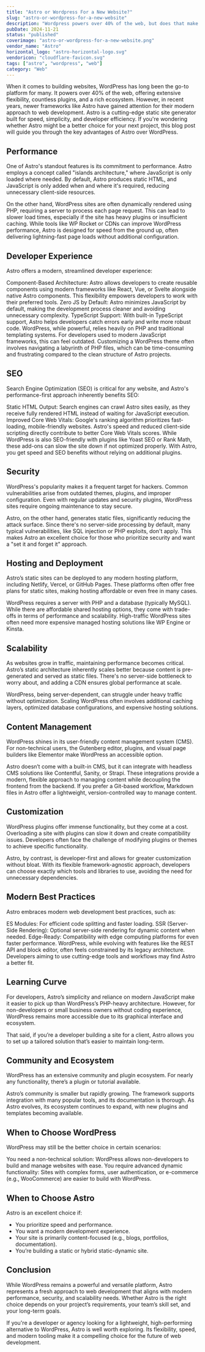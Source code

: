 ```yaml
---
title: "Astro or Wordpress For a New Website?"
slug: "astro-or-wordpress-for-a-new-website"
description: "Wordpress powers over 40% of the web, but does that make it the right choice for your website in 2025?"
pubDate: 2024-11-21
status: "published"
coverimage: "astro-or-wordpress-for-a-new-website.png"
vendor_name: "Astro"
horizontal_logo: "astro-horizontal-logo.svg"
vendoricon: "cloudflare-favicon.svg"
tags: ["astro", "wordpress", "web"]
category: "Web"
---
```


When it comes to building websites, WordPress has long been the go-to platform for many. It powers over 40% of the web, offering extensive flexibility, countless plugins, and a rich ecosystem. However, in recent years, newer frameworks like Astro have gained attention for their modern approach to web development. Astro is a cutting-edge static site generator built for speed, simplicity, and developer efficiency. If you're wondering whether Astro might be a better choice for your next project, this blog post will guide you through the key advantages of Astro over WordPress.

## Performance

One of Astro's standout features is its commitment to performance. Astro employs a concept called "islands architecture," where JavaScript is only loaded where needed. By default, Astro produces static HTML, and JavaScript is only added when and where it's required, reducing unnecessary client-side resources.

On the other hand, WordPress sites are often dynamically rendered using PHP, requiring a server to process each page request. This can lead to slower load times, especially if the site has heavy plugins or insufficient caching. While tools like WP Rocket or CDNs can improve WordPress performance, Astro is designed for speed from the ground up, often delivering lightning-fast page loads without additional configuration.

## Developer Experience

Astro offers a modern, streamlined developer experience:

Component-Based Architecture: Astro allows developers to create reusable components using modern frameworks like React, Vue, or Svelte alongside native Astro components. This flexibility empowers developers to work with their preferred tools.
Zero JS by Default: Astro minimizes JavaScript by default, making the development process cleaner and avoiding unnecessary complexity.
TypeScript Support: With built-in TypeScript support, Astro helps developers catch errors early and write more robust code.
WordPress, while powerful, relies heavily on PHP and traditional templating systems. For developers used to modern JavaScript frameworks, this can feel outdated. Customizing a WordPress theme often involves navigating a labyrinth of PHP files, which can be time-consuming and frustrating compared to the clean structure of Astro projects.

## SEO

Search Engine Optimization (SEO) is critical for any website, and Astro's performance-first approach inherently benefits SEO:

Static HTML Output: Search engines can crawl Astro sites easily, as they receive fully rendered HTML instead of waiting for JavaScript execution.
Improved Core Web Vitals: Google's ranking algorithm prioritizes fast-loading, mobile-friendly websites. Astro's speed and reduced client-side scripting directly contribute to better Core Web Vitals scores.
While WordPress is also SEO-friendly with plugins like Yoast SEO or Rank Math, these add-ons can slow the site down if not optimized properly. With Astro, you get speed and SEO benefits without relying on additional plugins.

## Security
WordPress's popularity makes it a frequent target for hackers. Common vulnerabilities arise from outdated themes, plugins, and improper configuration. Even with regular updates and security plugins, WordPress sites require ongoing maintenance to stay secure.

Astro, on the other hand, generates static files, significantly reducing the attack surface. Since there's no server-side processing by default, many typical vulnerabilities, like SQL injection or PHP exploits, don't apply. This makes Astro an excellent choice for those who prioritize security and want a "set it and forget it" approach.

## Hosting and Deployment

Astro’s static sites can be deployed to any modern hosting platform, including Netlify, Vercel, or GitHub Pages. These platforms often offer free plans for static sites, making hosting affordable or even free in many cases.

WordPress requires a server with PHP and a database (typically MySQL). While there are affordable shared hosting options, they come with trade-offs in terms of performance and scalability. High-traffic WordPress sites often need more expensive managed hosting solutions like WP Engine or Kinsta.

## Scalability
As websites grow in traffic, maintaining performance becomes critical. Astro’s static architecture inherently scales better because content is pre-generated and served as static files. There's no server-side bottleneck to worry about, and adding a CDN ensures global performance at scale.

WordPress, being server-dependent, can struggle under heavy traffic without optimization. Scaling WordPress often involves additional caching layers, optimized database configurations, and expensive hosting solutions.

## Content Management
WordPress shines in its user-friendly content management system (CMS). For non-technical users, the Gutenberg editor, plugins, and visual page builders like Elementor make WordPress an accessible option.

Astro doesn’t come with a built-in CMS, but it can integrate with headless CMS solutions like Contentful, Sanity, or Strapi. These integrations provide a modern, flexible approach to managing content while decoupling the frontend from the backend. If you prefer a Git-based workflow, Markdown files in Astro offer a lightweight, version-controlled way to manage content.

## Customization
WordPress plugins offer immense functionality, but they come at a cost. Overloading a site with plugins can slow it down and create compatibility issues. Developers often face the challenge of modifying plugins or themes to achieve specific functionality.

Astro, by contrast, is developer-first and allows for greater customization without bloat. With its flexible framework-agnostic approach, developers can choose exactly which tools and libraries to use, avoiding the need for unnecessary dependencies.

## Modern Best Practices
Astro embraces modern web development best practices, such as:

ES Modules: For efficient code splitting and faster loading.
SSR (Server-Side Rendering): Optional server-side rendering for dynamic content when needed.
Edge-Ready: Compatibility with edge computing platforms for even faster performance.
WordPress, while evolving with features like the REST API and block editor, often feels constrained by its legacy architecture. Developers aiming to use cutting-edge tools and workflows may find Astro a better fit.

## Learning Curve
For developers, Astro’s simplicity and reliance on modern JavaScript make it easier to pick up than WordPress’s PHP-heavy architecture. However, for non-developers or small business owners without coding experience, WordPress remains more accessible due to its graphical interface and ecosystem.

That said, if you’re a developer building a site for a client, Astro allows you to set up a tailored solution that’s easier to maintain long-term.

## Community and Ecosystem
WordPress has an extensive community and plugin ecosystem. For nearly any functionality, there’s a plugin or tutorial available.

Astro’s community is smaller but rapidly growing. The framework supports integration with many popular tools, and its documentation is thorough. As Astro evolves, its ecosystem continues to expand, with new plugins and templates becoming available.

## When to Choose WordPress
WordPress may still be the better choice in certain scenarios:

You need a non-technical solution: WordPress allows non-developers to build and manage websites with ease.
You require advanced dynamic functionality: Sites with complex forms, user authentication, or e-commerce (e.g., WooCommerce) are easier to build with WordPress.

## When to Choose Astro

Astro is an excellent choice if:
- You prioritize speed and performance.
- You want a modern development experience.
- Your site is primarily content-focused (e.g., blogs, portfolios, documentation).
- You’re building a static or hybrid static-dynamic site.

## Conclusion

While WordPress remains a powerful and versatile platform, Astro represents a fresh approach to web development that aligns with modern performance, security, and scalability needs. Whether Astro is the right choice depends on your project’s requirements, your team’s skill set, and your long-term goals.

If you're a developer or agency looking for a lightweight, high-performing alternative to WordPress, Astro is well worth exploring. Its flexibility, speed, and modern tooling make it a compelling choice for the future of web development.